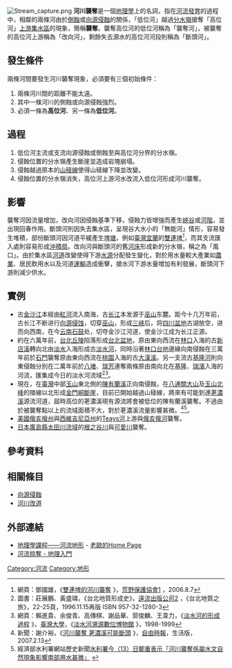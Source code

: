 [[File:Stream_capture.png|thumb]]
'''河川襲奪'''是一個[[地理學|地理學]]上的名詞，指在[[河流|河流]][[侵蝕輪迴|發育]]的過程中，相鄰的兩條河由於[[侵蝕|側蝕]]或[[向源侵蝕|向源侵蝕]]的關係，「低位河」越過[[分水嶺|分水嶺]]搶奪「高位河」[[上游|上游]][[集水區|集水區]]的現象，簡稱'''襲奪'''。襲奪高位河的低位河稱為「襲奪河」，被襲奪的高位河上游稱為「改向河」，剩餘失去源水的高位河河段則稱為「斷頭河」。

==發生條件==
兩條河間要發生河川襲奪現象，必須要有三個初始條件：
# 兩條河川間的距離不能太遠。
# 其中一條河川的側蝕或向源侵蝕強烈。
# 必須一條為'''高位河'''、另一條為'''低位河'''。

==過程==
# 低位河主流或支流向源侵蝕或側蝕至與高位河分界的分水嶺。
# 侵蝕位置的分水嶺產生斷崖並造成岩塊崩塌。
# 侵蝕越過原本的[[山稜線|山稜線]]使得山稜線下降並改變。
# 侵蝕位置的分水嶺消失，高位河上游河水改流入低位河形成河川襲奪。

==影響==
襲奪河因流量增加，改向河因侵蝕基準下移，侵蝕力皆增強而產生[[峽谷|峽谷]]或[[河階|河階]]，並出現回春作用。斷頭河則因失去集水區，呈現谷大水小的「無能河」情形，容易發生堆積，部份斷頭河因河道平緩產生[[池塘|埤塘]]，例如[[臺灣|臺灣]][[宜蘭縣|宜蘭]]的[[雙連埤|雙連埤]]<ref>網頁：鄧國雄，《[http://sow.tw/conservation/action/swan-lien-pi/river.htm 雙連埤的河川襲奪] {{Wayback|url=http://sow.tw/conservation/action/swan-lien-pi/river.htm |date=20170404045747 }}》，[[荒野保護協會|荒野保護協會]][http://www.sow.org.tw/] {{Wayback|url=http://www.sow.org.tw/ |date=20070207071924 }}，2006.8.7</ref>，而其支流匯入處則容易形成[[沖積扇|沖積扇]]。改向河與斷頭河的舊[[河床|河床]]形成新的分水嶺，稱之為「風口」。由於集水區[[河道|河道]]改變使得下游[[水源|水源]]分配發生變化，對於用水量較大產業如[[農業|農業]]、居民飲用水以及河道[[運輸|運輸]]造成衝擊，搶水河下游水量增加有利發展，斷頭河下游則減少供水。

==實例==
*古[[金沙江|金沙江]]本經由[[紅河|紅河]]流入南海，古[[长江|长江]]本发源于[[巫山|巫山]]东麓。距今十几万年前，古长江不断进行[[向源侵蚀|向源侵蚀]]，切穿[[巫山|巫山]]，形成[[長江三峽|三峡]]后，将[[四川盆地|四川盆地]]古湖放空，进而向西南，在今[[云南|云南]][[石鼓|石鼓]]处，切夺金沙江河道，使金沙江成为长江正源。
* 約在六萬年前，[[臺北都會區|台北]][[丘陵|丘陵]]陷落形成[[台北盆地|台北盆地]]，原由東向西流在[[林口區|林口]]入海的古[[新店溪|新店溪]]轉向北由[[淡水區|淡水]]入海形成古[[淡水河|淡水河]]，同時沿著[[林口台地|林口台地]]邊緣向南侵蝕在三萬年前於[[石門區|石門]]襲奪原由東向西流在[[桃園市|桃園]]入海的古[[大漢溪|大漢溪]]。另一支流古[[基隆河|基隆河]]則向東侵蝕分別在二萬年前於[[暖暖區|八堵]]、[[瑞芳區|瑞芳]]連奪兩條原由南向北在[[基隆市|基隆]]、[[瑞芳區|瑞濱]]入海的河流，匯集成今日的淡水河流域<ref>圖書：莊展鵬、黃盛璘，《台北地質形成史》，[[遠流出版公司|遠流出版公司]][http://www.ylib.com/] {{Wayback|url=http://www.ylib.com/ |date=20070117072325 }}，《台北地質之旅》，22-25頁，1996.11.15再版 ISBN 957-32-1280-3</ref><ref>網頁：賴進貴、余俊青、高傳棋、謝品華、郭俊麟、王韋力，《[http://mars.csie.ntu.edu.tw/tamsui/subject/subject-1/index.html 淡水河的形成過程] {{webarchive|url=https://web.archive.org/web/20010305212500/http://mars.csie.ntu.edu.tw/tamsui/subject/subject-1/index.html |date=2001-03-05 }}》，[[臺灣大學|臺灣大學]]，《[http://mars.csie.ntu.edu.tw/tamsui/index.html 淡水河溯源數位博物館] {{webarchive|url=https://web.archive.org/web/20011005040007/http://mars.csie.ntu.edu.tw/tamsui/index.html |date=2001-10-05 }}》，1998-1999</ref>。
* 現在，在[[臺灣|臺灣]]中部[[玉山|玉山]]東北側的[[陳有蘭溪|陳有蘭溪]]正向南侵蝕，在[[八通關山|八通關大山]]及[[玉山北峰|玉山北峰]]的陵線以北形成[[金門峒斷崖|金門峒斷崖]]，目前已開始越過山稜線，將來有可能到達[[荖濃溪|荖濃溪]]源流河道，屆時高位的荖濃溪現有源流將會被低位的陳有蘭溪襲奪。不過由於被襲奪點以上的流域面積不大，對於荖濃溪流量影響甚微。<ref>新聞：謝介裕，《[http://www.libertytimes.com.tw/2007/new/feb/13/today-life5.htm 河川襲奪 荖濃溪可能斷頭] {{webarchive|url=https://web.archive.org/web/20111017080741/http://www.libertytimes.com.tw/2007/new/feb/13/today-life5.htm |date=2011-10-17 }}》，[[自由時報|自由時報]]，生活版，2007.2.13</ref><ref>經濟部水利署網站歷史新聞[http://www.wra.gov.tw/ct.asp?xItem=31395&ctNode=5281&comefrom=lp 水利署今（13）日鄭重表示「河川襲奪係屬水文自然現象影響南部用水甚微」] {{webarchive|url=https://web.archive.org/web/20160304134341/http://www.wra.gov.tw/ct.asp?xItem=31395&ctNode=5281&comefrom=lp |date=2016-03-04 }}</ref>。
* [[美國|美國]][[俄亥俄州|俄亥俄州]]與[[西維吉尼亞州|西維吉尼亞州]]的[[Teays河|Teays河]]上游與[[俄亥俄河|俄亥俄河]]襲奪。
* [[日本|日本]][[廣島縣|廣島縣]][[太田川流域|太田川流域]]的[[根之谷川|根之谷川]]與[[可愛川|可愛川]]襲奪。

==參考資料==
{{Reflist}}

==相關條目==
*[[向源侵蝕|向源侵蝕]]
*[[河川改道|河川改道]]

==外部連結==
* [http://mail.hlgs.hlc.edu.tw/~ouhw/geog11/river.htm 地理學課程——河流地形]{{dead link|date=2018年3月 |bot=InternetArchiveBot |fix-attempted=yes }} - [https://web.archive.org/web/20071001050520/http://mail.hlgs.hlc.edu.tw/~ouhw/ 老歐的Home Page]
* [http://ihouse.hkedcity.net/~hm1203/hydrosphere/river-capture.htm 河流掠奪 - 地理入門] {{Wayback|url=http://ihouse.hkedcity.net/~hm1203/hydrosphere/river-capture.htm |date=20080522124850 }}

{{河川}}

[[Category:河流|Category:河流]]
[[Category:地形|Category:地形]]